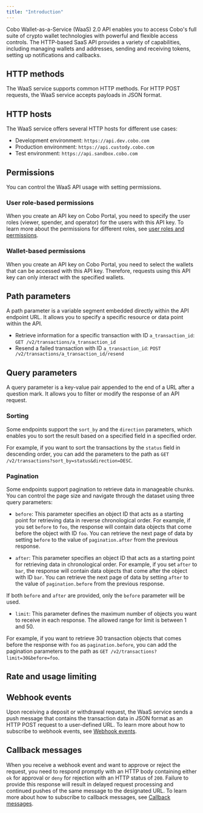 ```yaml
---
title: "Introduction"
---
```

Cobo Wallet-as-a-Service (WaaS) 2.0 API enables you to access Cobo's full suite of crypto wallet technologies with powerful and flexible access controls. The HTTP-based SaaS API provides a variety of capabilities, including managing wallets and addresses, sending and receiving tokens, setting up notifications and callbacks.

## HTTP methods
The WaaS service supports common HTTP methods. For HTTP POST requests, the WaaS service accepts payloads in JSON format.

## HTTP hosts
The WaaS service offers several HTTP hosts for different use cases: 

- Development environment: `https://api.dev.cobo.com`
- Production environment: `https://api.custody.cobo.com`
- Test environment: `https://api.sandbox.cobo.com`

## Permissions
You can control the WaaS API usage with setting permissions.

### User role-based permissions
When you create an API key on Cobo Portal, you need to specify the user roles (viewer, spender, and operator) for the users with this API key. To learn more about the permissions for different roles, see [user roles and permissions](https://manuals.cobo.com/en/portal/organization/roles-and-permissions).

### Wallet-based permissions
When you create an API key on Cobo Portal, you need to select the wallets that can be accessed with this API key. Therefore, requests using this API key can only interact with the specified wallets.

## Path parameters
A path parameter is a variable segment embedded directly within the API endpoint URL. It allows you to specify a specific resource or data point within the API. 

- Retrieve information for a specific transaction with ID `a_transaction_id`: `GET /v2/transactions/a_transaction_id`
- Resend a failed transaction with ID `a_transaction_id`: `POST /v2/transactions/a_transaction_id/resend`

## Query parameters
A query parameter is a key-value pair appended to the end of a URL after a question mark. It allows you to filter or modify the response of an API request.

### Sorting
Some endpoints support the `sort_by` and the `direction` parameters, which enables you to sort the result based on a specified field in a specified order. 

For example, if you want to sort the transactions by the `status` field in descending order, you can add the parameters to the path as `GET /v2/transactions?sort_by=status&direction=DESC`.

### Pagination
Some endpoints support pagination to retrieve data in manageable chunks. You can control the page size and navigate through the dataset using three query parameters:

- `before`: This parameter specifies an object ID that acts as a starting point for retrieving data in reverse chronological order. For example, if you set `before` to `foo`, the response will contain data objects that come before the object with ID `foo`. You can retrieve the next page of data by setting `before` to the value of `pagination.after` from the previous response.

- `after`: This parameter specifies an object ID that acts as a starting point for retrieving data in chronological order. For example, if you set `after` to `bar`, the response will contain data objects that come after the object with ID `bar`. You can retrieve the next page of data by setting `after` to the value of `pagination.before` from the previous response. 

<Note>If both `before` and `after` are provided, only the `before` parameter will be used.</Note>

- `limit`: This parameter defines the maximum number of objects you want to receive in each response. The allowed range for limit is between 1 and 50.

For example, if you want to retrieve 30 transaction objects that comes before the response with `foo` as `pagination.before`, you can add the pagination parameters to the path as `GET /v2/transactions?limit=30&before=foo`.

## Rate and usage limiting

## Webhook events 
Upon receiving a deposit or withdrawal request, the WaaS service sends a push message that contains the transaction data in JSON format as an HTTP POST request to a user-defined URL. To learn more about how to subscribe to webhook events, see [Webhook events]().

## Callback messages
When you receive a webhook event and want to approve or reject the request, you need to respond promptly with an HTTP body containing either `ok` for approval or `deny` for rejection with an HTTP status of `200`. Failure to provide this response will result in delayed request processing and continued pushes of the same message to the designated URL. To learn more about how to subscribe to callback messages, see [Callback messages]().
